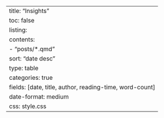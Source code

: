 ---
title: "Insights"
toc: false
listing: 
  contents: 
    - "posts/*.qmd"
  sort: "date desc"
  type: table
  categories: true
  fields: [date, title, author, reading-time, word-count]
  date-format: medium
css: style.css  
---